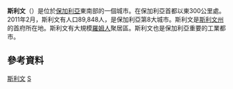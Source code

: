 {{Infobox settlement <!--more fields are available for this Infobox--See Template:Infobox Settlement-->
|name = 斯利文
|coordinates_region = BG
|subdivision_type = [[國家列表|國家]]
|subdivision_name       = [[保加利亞|保加利亞]]
|subdivision_type1      = [[Provinces_of_Bulgaria|Province]]<br /><small>(Oblast)</small>
|timezone=[[Eastern_European_Time|EET]]
|utc_offset=+2
|timezone_DST=[[Eastern_European_Summer_Time|EEST]]
|utc_offset_DST=+3
|map_caption = Location of Sliven|
|pushpin_map            =Bulgaria <!-- the name of a location map as per http://en.wikipedia.org/wiki/Template:Location_map -->
|pushpin_label_position = <!-- the position of the pushpin label: left, right, top, bottom, none -->
|pushpin_mapsize        =
|leader_title           =市長
|postal_code_type       =郵政號碼
|blank_name= [[Bulgarian_car_number_plates|License plate]]|
|
native_name=Сливен|
image_shield=BUL Сливен COA.png|
image_skyline=CollageSliven.JPG|
image_caption=Sliven Municipal Hall|
subdivision_name1=[[Sliven_Province|Sliven]]|
population_total= 89,848|population_urban= 122,963|population_footnotes=<ref name="cities census 2011">{{bg icon}}[http://www.nsi.bg/census2011/pagebg2.php?p2=36&sp2=37&SSPP2=45 National Statistical Institute - Main Towns Census 2011] {{webarchive|url=https://web.archive.org/web/20110408064046/http://www.nsi.bg/census2011/pagebg2.php?p2=36&sp2=37&SSPP2=45 |date=2011-04-08 }}</ref> |
population_as_of=<small>Census February 2011</small>|
elevation_m=243|
postal_code=8800|
area_code=044|
blank_info=CH|
latd=42|latm=41|lats=|latNS=N|longd=26|longm=20|longs=|longEW=E|leader_name=Kolyo Milev <small>(BSP)</small>|
}}
'''斯利文'''（{{lang-bg|'''Сливен'''}}）是位於[[保加利亞|保加利亞]]東南部的一個城市。在保加利亞首都以東300公里處。2011年2月，斯利文有人口89,848人，是保加利亞第8大城市。斯利文是[[斯利文州|斯利文州]]的首府所在地。斯利文有大規模[[羅姆人|羅姆人]]聚居區。斯利文也是保加利亞重要的工業都市。

==參考資料==
{{Reflist}}

{{commonscat|Sliven}}
{{保加利亞城市}}

{{Authority control}}
[[Category:斯利文|]]
[[Category:斯利文州城市|S]]